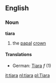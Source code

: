 ==English==
===Noun===
'''tiara'''
# the [[papal]] [[crown]]
====Translations====
*German: [[Tiara]] ''f'' (1)

[[it:tiara]]
[[nl:tiara]]
[[pl:Tiara]]